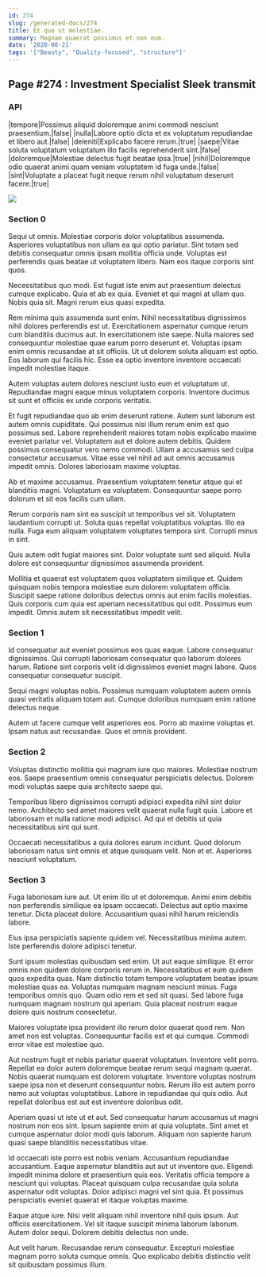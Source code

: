 ```yaml
---
id: 274
slug: /generated-docs/274
title: Et quo ut molestiae.
summary: Magnam quaerat possimus et non eum.
date: '2020-08-21'
tags: '["Beauty", "Quality-focused", "structure"]'
---
```



## Page #274 : Investment Specialist Sleek transmit
### API

|tempore|Possimus aliquid doloremque animi commodi nesciunt praesentium.|false|
|nulla|Labore optio dicta et ex voluptatum repudiandae et libero aut.|false|
|deleniti|Explicabo facere rerum.|true|
|saepe|Vitae soluta voluptatum voluptatum illo facilis reprehenderit sint.|false|
|doloremque|Molestiae delectus fugit beatae ipsa.|true|
|nihil|Doloremque odio quaerat animi quam veniam voluptatem id fuga unde.|false|
|sint|Voluptate a placeat fugit neque rerum nihil voluptatum deserunt facere.|true|


![](/assets/cats-1.jpg)



### Section 0
Sequi ut omnis. Molestiae corporis dolor voluptatibus assumenda. Asperiores voluptatibus non ullam ea qui optio pariatur. Sint totam sed debitis consequatur omnis ipsam mollitia officia unde. Voluptas est perferendis quas beatae ut voluptatem libero. Nam eos itaque corporis sint quos.
 Necessitatibus quo modi. Est fugiat iste enim aut praesentium delectus cumque explicabo. Quia et ab ex quia. Eveniet et qui magni at ullam quo. Nobis quia sit. Magni rerum eius quasi expedita.
 Rem minima quis assumenda sunt enim. Nihil necessitatibus dignissimos nihil dolores perferendis est ut. Exercitationem aspernatur cumque rerum cum blanditiis ducimus aut.
In exercitationem iste saepe. Nulla maiores sed consequuntur molestiae quae earum porro deserunt et. Voluptas ipsam enim omnis recusandae at sit officiis. Ut ut dolorem soluta aliquam est optio. Eos laborum qui facilis hic. Esse ea optio inventore inventore occaecati impedit molestiae itaque.
 Autem voluptas autem dolores nesciunt iusto eum et voluptatum ut. Repudiandae magni eaque minus voluptatem corporis. Inventore ducimus sit sunt et officiis ex unde corporis veritatis.
 Et fugit repudiandae quo ab enim deserunt ratione. Autem sunt laborum est autem omnis cupiditate. Qui possimus nisi illum rerum enim est quo possimus sed. Labore reprehenderit maiores totam nobis explicabo maxime eveniet pariatur vel. Voluptatem aut et dolore autem debitis. Quidem possimus consequatur vero nemo commodi.
Ullam a accusamus sed culpa consectetur accusamus. Vitae esse vel nihil ad aut omnis accusamus impedit omnis. Dolores laboriosam maxime voluptas.
 Ab et maxime accusamus. Praesentium voluptatem tenetur atque qui et blanditiis magni. Voluptatum ea voluptatem. Consequuntur saepe porro dolorum et sit eos facilis cum ullam.
 Rerum corporis nam sint ea suscipit ut temporibus vel sit. Voluptatem laudantium corrupti ut. Soluta quas repellat voluptatibus voluptas.
Illo ea nulla. Fuga eum aliquam voluptatem voluptates tempora sint. Corrupti minus in sint.
 Quis autem odit fugiat maiores sint. Dolor voluptate sunt sed aliquid. Nulla dolore est consequuntur dignissimos assumenda provident.
 Mollitia et quaerat est voluptatem quos voluptatem similique et. Quidem quisquam nobis tempora molestiae eum dolorem voluptatem officia. Suscipit saepe ratione doloribus delectus omnis aut enim facilis molestias. Quis corporis cum quia est aperiam necessitatibus qui odit. Possimus eum impedit. Omnis autem sit necessitatibus impedit velit.
### Section 1
Id consequatur aut eveniet possimus eos quas eaque. Labore consequatur dignissimos. Qui corrupti laboriosam consequatur quo laborum dolores harum. Ratione sint corporis velit id dignissimos eveniet magni labore. Quos consequatur consequatur suscipit.
 Sequi magni voluptas nobis. Possimus numquam voluptatem autem omnis quasi veritatis aliquam totam aut. Cumque doloribus numquam enim ratione delectus neque.
 Autem ut facere cumque velit asperiores eos. Porro ab maxime voluptas et. Ipsam natus aut recusandae. Quos et omnis provident.
### Section 2
Voluptas distinctio mollitia qui magnam iure quo maiores. Molestiae nostrum eos. Saepe praesentium omnis consequatur perspiciatis delectus. Dolorem modi voluptas saepe quia architecto saepe qui.
 Temporibus libero dignissimos corrupti adipisci expedita nihil sint dolor nemo. Architecto sed amet maiores velit quaerat nulla fugit quia. Labore et laboriosam et nulla ratione modi adipisci. Ad qui et debitis ut quia necessitatibus sint qui sunt.
 Occaecati necessitatibus a quia dolores earum incidunt. Quod dolorum laboriosam natus sint omnis et atque quisquam velit. Non et et. Asperiores nesciunt voluptatum.
### Section 3
Fuga laboriosam iure aut. Ut enim illo ut et doloremque. Animi enim debitis non perferendis similique ea ipsam occaecati. Delectus aut optio maxime tenetur. Dicta placeat dolore. Accusantium quasi nihil harum reiciendis labore.
 Eius ipsa perspiciatis sapiente quidem vel. Necessitatibus minima autem. Iste perferendis dolore adipisci tenetur.
 Sunt ipsum molestias quibusdam sed enim. Ut aut eaque similique. Et error omnis non quidem dolore corporis rerum in. Necessitatibus et eum quidem quos expedita quas. Nam distinctio totam tempore voluptatem beatae ipsum molestiae quas ea.
Voluptas numquam magnam nesciunt minus. Fuga temporibus omnis quo. Quam odio rem et sed sit quasi. Sed labore fuga numquam magnam nostrum qui aperiam. Quia placeat nostrum eaque dolore quis nostrum consectetur.
 Maiores voluptate ipsa provident illo rerum dolor quaerat quod rem. Non amet non est voluptas. Consequuntur facilis est et qui cumque. Commodi error vitae est molestiae quo.
 Aut nostrum fugit et nobis pariatur quaerat voluptatum. Inventore velit porro. Repellat ea dolor autem doloremque beatae rerum sequi magnam quaerat.
Nobis quaerat numquam est dolorem voluptate. Inventore voluptas nostrum saepe ipsa non et deserunt consequuntur nobis. Rerum illo est autem porro nemo aut voluptas voluptatibus. Labore in repudiandae qui quis odio. Aut repellat doloribus est aut est inventore doloribus odit.
 Aperiam quasi ut iste ut et aut. Sed consequatur harum accusamus ut magni nostrum non eos sint. Ipsum sapiente enim at quia voluptate. Sint amet et cumque aspernatur dolor modi quis laborum. Aliquam non sapiente harum quasi saepe blanditiis necessitatibus vitae.
 Id occaecati iste porro est nobis veniam. Accusantium repudiandae accusantium. Eaque aspernatur blanditiis aut aut ut inventore quo. Eligendi impedit minima dolore et praesentium quis eos.
Veritatis officia tempore a nesciunt qui voluptas. Placeat quisquam culpa recusandae quia soluta aspernatur odit voluptas. Dolor adipisci magni vel sint quia. Et possimus perspiciatis eveniet quaerat et itaque voluptas maxime.
 Eaque atque iure. Nisi velit aliquam nihil inventore nihil quis ipsum. Aut officiis exercitationem. Vel sit itaque suscipit minima laborum laborum. Autem dolor sequi. Dolorem debitis delectus non unde.
 Aut velit harum. Recusandae rerum consequatur. Excepturi molestiae magnam porro soluta cumque omnis. Quo explicabo debitis distinctio velit sit quibusdam possimus illum.

